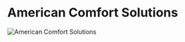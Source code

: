 # American Comfort Solutions

<img
	src="/static/clients/img-american.jpg"
	alt="American Comfort Solutions"
/>
